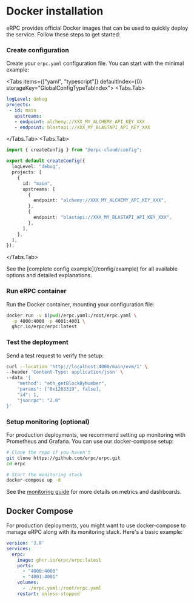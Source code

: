 
# Docker installation

eRPC provides official Docker images that can be used to quickly deploy the service. Follow these steps to get started:

<Steps>

### Create configuration

Create your `erpc.yaml` configuration file. You can start with the minimal example:

<Tabs items={["yaml", "typescript"]} defaultIndex={0} storageKey="GlobalConfigTypeTabIndex">
  <Tabs.Tab>
```yaml
logLevel: debug
projects:
 - id: main
   upstreams:
   - endpoint: alchemy://XXX_MY_ALCHEMY_API_KEY_XXX
   - endpoint: blastapi://XXX_MY_BLASTAPI_API_KEY_XXX
```
</Tabs.Tab>
  <Tabs.Tab>
```ts filename="erpc.ts"
import { createConfig } from "@erpc-cloud/config";

export default createConfig({
  logLevel: "debug",
  projects: [
    {
      id: "main",
      upstreams: [
        {
          endpoint: "alchemy://XXX_MY_ALCHEMY_API_KEY_XXX",
        },
        {
          endpoint: "blastapi://XXX_MY_BLASTAPI_API_KEY_XXX",
        },
      ],
    },
  ],
});
```
</Tabs.Tab>
</Tabs>

<Callout type="info">
  See the [complete config example](/config/example) for all available options and detailed explanations.
</Callout>

### Run eRPC container

Run the Docker container, mounting your configuration file:

```bash
docker run -v $(pwd)/erpc.yaml:/root/erpc.yaml \
  -p 4000:4000 -p 4001:4001 \
  ghcr.io/erpc/erpc:latest
```

### Test the deployment

Send a test request to verify the setup:

```bash
curl --location 'http://localhost:4000/main/evm/1' \
--header 'Content-Type: application/json' \
--data '{
    "method": "eth_getBlockByNumber",
    "params": ["0x1203319", false],
    "id": 1,
    "jsonrpc": "2.0"
}'
```

### Setup monitoring (optional)

For production deployments, we recommend setting up monitoring with Prometheus and Grafana. You can use our docker-compose setup:

```bash
# Clone the repo if you haven't
git clone https://github.com/erpc/erpc.git
cd erpc

# Start the monitoring stack
docker-compose up -d
```

See the [monitoring guide](/operation/monitoring) for more details on metrics and dashboards.

</Steps>

## Docker Compose

For production deployments, you might want to use docker-compose to manage eRPC along with its monitoring stack. Here's a basic example:

```yaml
version: '3.8'
services:
  erpc:
    image: ghcr.io/erpc/erpc:latest
    ports:
      - "4000:4000"
      - "4001:4001"
    volumes:
      - ./erpc.yaml:/root/erpc.yaml
    restart: unless-stopped
```